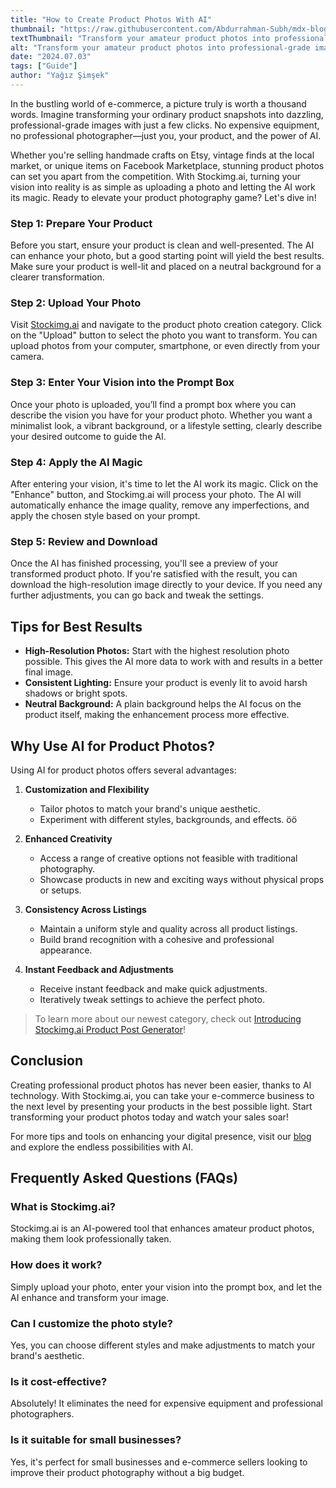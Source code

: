 ```yaml
---
title: "How to Create Product Photos With AI"
thumbnail: "https://raw.githubusercontent.com/Abdurrahman-Subh/mdx-blog/main/images/davsan.png"
textThumbnail: "Transform your amateur product photos into professional-grade images with AI. Perfect for e-commerce and small businesses, enhance your product listings effortlessly with Stockimg.ai."
alt: "Transform your amateur product photos into professional-grade images with AI. Perfect for e-commerce and small businesses, enhance your product listings effortlessly with Stockimg.ai."
date: "2024.07.03"
tags: ["Guide"]
author: "Yağız Şimşek"
---
```


<CustomImage
    src="https://raw.githubusercontent.com/Abdurrahman-Subh/mdx-blog/main/images/davsan.png"
    alt="textThumbnail"
/>

In the bustling world of e-commerce, a picture truly is worth a thousand words. Imagine transforming your ordinary product snapshots into dazzling, professional-grade images with just a few clicks. No expensive equipment, no professional photographer—just you, your product, and the power of AI. 

Whether you're selling handmade crafts on Etsy, vintage finds at the local market, or unique items on Facebook Marketplace, stunning product photos can set you apart from the competition. With Stockimg.ai, turning your vision into reality is as simple as uploading a photo and letting the AI work its magic. Ready to elevate your product photography game? Let's dive in!

### Step 1: Prepare Your Product

<CustomImage
    src="https://raw.githubusercontent.com/Abdurrahman-Subh/mdx-blog/main/images/davsan2.jpg"
    alt="textThumbnail"
/>

Before you start, ensure your product is clean and well-presented. The AI can enhance your photo, but a good starting point will yield the best results. Make sure your product is well-lit and placed on a neutral background for a clearer transformation.

### Step 2: Upload Your Photo

<CustomImage
    src="https://raw.githubusercontent.com/Abdurrahman-Subh/mdx-blog/main/images/product-photo-upload.png"
    alt="textThumbnail"
/>

Visit [Stockimg.ai](https://stockimg.ai) and navigate to the product photo creation category. Click on the "Upload" button to select the photo you want to transform. You can upload photos from your computer, smartphone, or even directly from your camera.

### Step 3: Enter Your Vision into the Prompt Box

<CustomImage
    src="https://raw.githubusercontent.com/Abdurrahman-Subh/mdx-blog/main/images/product-photo-prompt.png"
    alt="textThumbnail"
/>

Once your photo is uploaded, you’ll find a prompt box where you can describe the vision you have for your product photo. Whether you want a minimalist look, a vibrant background, or a lifestyle setting, clearly describe your desired outcome to guide the AI.

### Step 4: Apply the AI Magic

<CustomImage
    src="https://raw.githubusercontent.com/Abdurrahman-Subh/mdx-blog/main/images/product-photo-generate.png"
    alt="textThumbnail"
/>

After entering your vision, it's time to let the AI work its magic. Click on the "Enhance" button, and Stockimg.ai will process your photo. The AI will automatically enhance the image quality, remove any imperfections, and apply the chosen style based on your prompt.

### Step 5: Review and Download

<CustomImage
    src="https://raw.githubusercontent.com/Abdurrahman-Subh/mdx-blog/main/images/davsan1.png"
    alt="textThumbnail"
/>

Once the AI has finished processing, you'll see a preview of your transformed product photo. If you're satisfied with the result, you can download the high-resolution image directly to your device. If you need any further adjustments, you can go back and tweak the settings.

## Tips for Best Results

- **High-Resolution Photos:** Start with the highest resolution photo possible. This gives the AI more data to work with and results in a better final image.
- **Consistent Lighting:** Ensure your product is evenly lit to avoid harsh shadows or bright spots.
- **Neutral Background:** A plain background helps the AI focus on the product itself, making the enhancement process more effective.

## Why Use AI for Product Photos?

Using AI for product photos offers several advantages:

1. **Customization and Flexibility**
    - Tailor photos to match your brand's unique aesthetic.
    - Experiment with different styles, backgrounds, and effects. öö

2. **Enhanced Creativity**
    - Access a range of creative options not feasible with traditional photography.
    - Showcase products in new and exciting ways without physical props or setups.

3. **Consistency Across Listings**
    - Maintain a uniform style and quality across all product listings.
    - Build brand recognition with a cohesive and professional appearance.

4. **Instant Feedback and Adjustments**
    - Receive instant feedback and make quick adjustments.
    - Iteratively tweak settings to achieve the perfect photo.

> To learn more about our newest category, check out [Introducing Stockimg.ai Product Post Generator](https://stockimg.ai/blog/ai-and-technology/introducing-stockimg-product-post-generator)!

## Conclusion

Creating professional product photos has never been easier, thanks to AI technology. With Stockimg.ai, you can take your e-commerce business to the next level by presenting your products in the best possible light. Start transforming your product photos today and watch your sales soar!

For more tips and tools on enhancing your digital presence, visit our [blog](https://stockimg.ai/blog) and explore the endless possibilities with AI.

## Frequently Asked Questions (FAQs)

### What is Stockimg.ai?

Stockimg.ai is an AI-powered tool that enhances amateur product photos, making them look professionally taken.

### How does it work?

Simply upload your photo, enter your vision into the prompt box, and let the AI enhance and transform your image.

### Can I customize the photo style?

Yes, you can choose different styles and make adjustments to match your brand's aesthetic.

### Is it cost-effective?

Absolutely! It eliminates the need for expensive equipment and professional photographers.

### Is it suitable for small businesses?

Yes, it's perfect for small businesses and e-commerce sellers looking to improve their product photography without a big budget.